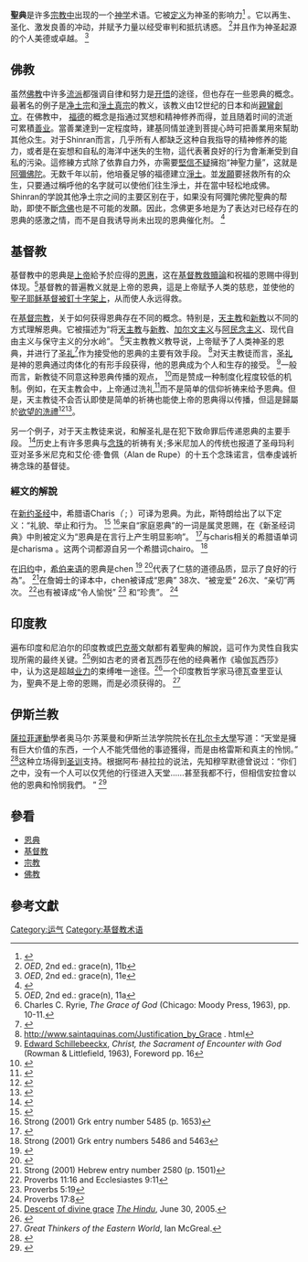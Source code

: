 
'''聖典'''是许多[[宗教|宗教中]]出现的一个[[神學|神学]]术语。它被[[定义|定义]]为神圣的影响力<ref>{{Cite book|last=Blackmore, R. D. (Richard Doddridge), 1825-1900.|url=http://worldcat.org/oclc/1084383140|title=Lorna Doone|date=[19--?]|publisher=Ryerson Press|isbn=0-665-26503-4|oclc=1084383140}}</ref> 。它以再生、圣化、激发良善的冲动，并赋予力量以经受审判和抵抗诱惑。 <ref>''OED'', 2nd ed.: grace(n), 11b</ref>并且作为神圣起源的个人美德或卓越。 <ref>''OED'', 2nd ed.: grace(n), 11e</ref>

== 佛教 ==
虽然[[佛教派别|佛教]]中许多[[佛教派别|流派]]都强调自律和努力是[[涅槃_(佛教)|开悟]]的途径，但也存在一些恩典的概念。最著名的例子是[[淨土宗|净土宗]]和[[淨土真宗|淨土真宗]]的教义，该教义由12世纪的日本和尚[[親鸞|親鸞]][[親鸞|創立]]。在佛教中， [[福德_(佛教)|福德]]的概念是指通过冥想和精神修养而得，並且随着时间的流逝可累積[[業|善业]]。當善業達到一定程度時，建基同情並達到菩提心時可把善業用來幫助其他众生。对于Shinran而言，几乎所有人都缺乏这种自我指导的精神修养的能力，或者是在妄想和自私的海洋中迷失的生物，這代表著良好的行为會漸漸受到自私的污染。這修練方式除了依靠自力外，亦需要[[信仰|堅信不疑]]擁抱“神聖力量”，这就是[[阿弥陀佛|阿彌佛陀]]。无数千年以前，他培養足够的福德建立[[淨土|淨土]]。並[[本愿|发願]]要拯救所有的众生，只要通过稱呼他的名字就可以使他们往生淨土，并在當中轻松地成佛。Shinran的学說其他净土宗之间的主要区别在于，如果没有阿彌陀佛陀聖典的帮助，即使不斷[[念佛|念佛]]也是不可能的发願。因此，念佛更多地是为了表达对已经存在的恩典的感激之情，而不是自我诱导尚未出现的恩典催化剂。 <ref>{{Cite web |url=http://bschawaii.org/shindharmanet/bloom/ab-writings/amazing/ |title=存档副本 |access-date=2020-10-01 |archive-date=2020-08-05 |archive-url=https://web.archive.org/web/20200805082754/http://bschawaii.org/shindharmanet/bloom/ab-writings/amazing/ |dead-url=no }}</ref>

== 基督教 ==
{{Main|恩典}}

基督教中的恩典是[[基督教的神|上帝]]給予於应得的[[wiktionary:favor|恩惠]]，这在[[基督教救贖論|基督教救贖論]]和祝福的恩赐中得到体现。<ref>''OED'', 2nd ed.: grace(n), 11a</ref>基督教的普遍教义就是上帝的恩典，這是上帝赋予人类的慈悲，並使他的[[聖子|聖子]][[耶稣|耶稣基督]][[耶穌被釘十字架|被釘十字架上]]，从而使人永远得救。

在[[基督宗教|基督宗教]]，关于如何获得恩典存在不同的概念。特别是，[[天主教|天主教]]和[[新教|新教]]以不同的方式理解恩典。它被描述为“将[[天主教會|天主教]]与[[新教|新教]]、[[加爾文主義|加尔文主义]]与[[阿民念主義|阿民念主义]]、现代自由主义与保守主义的分水岭”。 <ref>Charles C. Ryrie, ''The Grace of God'' (Chicago: Moody Press, 1963), pp. 10-11.</ref>天主教教义教导说，上帝赋予了人类神圣的恩典，并进行了[[聖禮|圣礼]]<ref>{{Cite book|title=[[Catechism_of_the_Catholic_Church|Catechism of the Catholic Church]] No. 1127|location=Vatican City-State|quote=Celebrated worthily in faith, the sacraments confer the grace that they signify.}}</ref>作为接受他的恩典的主要有效手段。 <ref>http://www.saintaquinas.com/Justification_by_Grace {{Wayback|url=http://www.saintaquinas.com/Justification_by_Grace |date=20170630233632 }}. html</ref>对天主教徒而言，[[聖禮|圣礼]]是神的恩典通过肉体化的有形手段获得，他的恩典成为个人和生存的接受。 <ref>[[Edward_Schillebeeckx|Edward Schillebeeckx]], ''Christ, the Sacrament of Encounter with God'' (Rowman & Littlefield, 1963), Foreword pp. 16</ref>一般而言，新教徒不同意这种恩典传播的观点， <ref>{{Cite web|title=Archived copy|url=http://www.experiencefestival.com/a/Heaven_-_Heaven_in_Protestant_Christianity/id/1292134|accessdate=2010-12-14|archiveurl=https://web.archive.org/web/20091124002753/http://www.experiencefestival.com/a/Heaven_-_Heaven_in_Protestant_Christianity/id/1292134|archivedate=2009-11-24}}</ref>而是赞成一种制度化程度较低的机制。例如，在天主教会中，上帝通过洗礼<ref>{{Cite book|title=[[Catechism_of_the_Catholic_Church|Catechism of the Catholic Church]] No. 1992|location=Vatican City-State|quote=Justification is conferred in Baptism, the sacrament of faith.}}</ref>而不是简单的信仰祈祷来给予恩典。但是，天主教徒不会否认即使是简单的祈祷也能使上帝的恩典得以传播，但這是歸屬於[[欲望的洗礼|欲望的洗禮]]<ref>{{Cite book|title=[[Catechism_of_the_Catholic_Church|Catechism of the Catholic Church]] No. 1260|location=Vatican City-State}}</ref><ref>{{Cite book|title=[[Catechism_of_the_Catholic_Church|Catechism of the Catholic Church]] No. 1281|location=Vatican City-State|quote=... those who ... seek God sincerely and strive to fulfill his will, are saved even if they have not been baptized.}}</ref>。

另一个例子，对于天主教徒来说，和解圣礼是在犯下致命罪后传递恩典的主要手段。 <ref>{{Cite book|title=[[Catechism_of_the_Catholic_Church|Catechism of the Catholic Church]] No. 1446|location=The Vatican|quote=Christ instituted the sacrament of Penance for all sinful members of his Church: above all for those who, since Baptism, have fallen into grave sin, and have thus lost their baptismal grace and wounded ecclesial communion. It is to them that the sacrament of Penance offers a new possibility to convert and to recover the grace of justification. The Fathers of the Church present this sacrament as "the second plank [of salvation] after the shipwreck which is the loss of grace."}}</ref>历史上有许多恩典与[[玫瑰经|念珠]]的祈祷有关;多米尼加人的传统也报道了圣母玛利亚对圣多米尼克和艾伦·德·鲁佩（Alan de Rupe）的十五个念珠诺言，信奉虔诚祈祷念珠的基督徒。

=== 經文的解說 ===
在[[新約聖經|新约圣经]]中，希腊语Charis''（'' {{IPAc-en|ˈ|k|eɪ|r|ɪ|s}} ;{{Lang-grc|[[Wiktionary:χάρις|χάρις]]}}  ）可译为恩典。为此，斯特朗给出了以下定义：“礼貌、举止和行为。 <ref>{{Cite web|title=Strong's Greek: 5485. χάρις (charis) -- grace, kindness|url=http://strongsnumbers.com/greek/5485.htm|work=strongsnumbers.com|access-date=2020-10-01|archive-date=2011-09-02|archive-url=https://web.archive.org/web/20110902085532/http://strongsnumbers.com/greek/5485.htm|dead-url=no}}</ref> <ref>Strong (2001) Grk entry number 5485 (p. 1653)</ref>来自“家庭恩典”的一词是属灵恩赐，在《新圣经词典》中則被定义为“恩典是在言行上产生明显影响”。 <ref>{{Cite web|title=Spiritual Gifts: Listed by Paul, Motivated by Love|url=https://www.crosswalk.com/faith/spiritual-life/spiritual-gifts-listed-by-paul-motivated-by-love.html|access-date=2020-10-01|archive-date=2021-02-13|archive-url=https://web.archive.org/web/20210213220939/https://www.crosswalk.com/faith/spiritual-life/spiritual-gifts-listed-by-paul-motivated-by-love.html|dead-url=no}}</ref>与charis相关的希腊语单词是charisma 。这两个词都源自另一个希腊词chairo。 <ref>Strong (2001) Grk entry numbers 5486 and 5463</ref>

在[[旧约圣经|旧约]]中，[[希伯来语|希伯来语]]的恩典是chen <ref>{{Citation|url=http://www.blueletterbible.org/lang/lexicon/lexicon.cfm?Strongs=H02580&Version=kjv|title=Blue Letter Bible entry for Strongs Hebrew term 2580|publisher=[[Blue_Letter_Bible|Blue Letter Bible]] institute|access-date=2011-01-01|archive-date=2017-07-07|archive-url=https://web.archive.org/web/20170707213656/https://www.blueletterbible.org/lang/lexicon/lexicon.cfm?Strongs=H02580&Version=kjv|dead-url=no}}</ref> <ref>{{Cite web|title=Chen - Old Testament Hebrew Lexicon - New American Standard|url=http://www.biblestudytools.com/lexicons/hebrew/nas/chen.html|work=Bible Study Tools|access-date=2020-10-01|archive-date=2020-11-26|archive-url=https://web.archive.org/web/20201126154652/https://www.biblestudytools.com/lexicons/hebrew/nas/chen.html|dead-url=no}}</ref>代表了仁慈的道德品质，显示了良好的行為”。 <ref>Strong (2001) Hebrew entry number 2580 (p. 1501)</ref>在詹姆士的译本中，chen被译成“恩典” 38次、“被宠爱” 26次、“亲切”两次。 <ref>Proverbs 11:16 and Ecclesiastes 9:11</ref>也有被译成“令人愉悦” <ref>Proverbs 5:19</ref> 和“珍贵”。 <ref>Proverbs 17:8</ref>

== 印度教 ==
遍布印度和尼泊尔的印度教或[[巴克蒂|巴克蒂]]文献都有着聖典的解說，這可作为灵性自我实现所需的最终关键。<ref>[http://www.hindu.com/2005/06/30/stories/2005063000400900.htm Descent of divine grace] {{Wayback|url=http://www.hindu.com/2005/06/30/stories/2005063000400900.htm |date=20060512000536 }} ''[[The_Hindu|The Hindu]]'', June 30, 2005.</ref>例如古老的贤者瓦西莎在他的经典著作《瑜伽瓦西莎》中，认为这是超越[[業|业力]]的束缚唯一途径。<ref>{{Cite web|title=Yoga Vasistha - Daily Readings - Swami Venkatesananda|url=http://www.venkatesaya.com/241_vasistha01_months_tags/index.vasistha01_months_tags.php?m=12&d=27|author=venkatesananda|first=|work=www.venkatesaya.com|access-date=2020-10-01|archive-date=2013-04-02|archive-url=https://web.archive.org/web/20130402210124/http://www.venkatesaya.com/241_vasistha01_months_tags/index.vasistha01_months_tags.php?m=12&d=27|dead-url=no}}</ref>一个印度教哲学家马德瓦查里亚认为，聖典不是上帝的恩赐，而是必须获得的。 <ref>''Great Thinkers of the Eastern World'', Ian McGreal.</ref>

== 伊斯兰教 ==
[[萨拉菲运动|薩拉菲運動]]學者奥马尔·苏莱曼和伊斯兰法学院院长在[[扎卡私人大学|扎尔卡大學]]写道：“天堂是擁有巨大价值的东西，一个人不能凭借他的事迹獲得，而是由格雷斯和真主的怜悯。” <ref>{{Citation|url=http://www.call-to-monotheism.com/answering_common_questions_on_salvation_that_christians_pose_to_muslims|title=Answering Common Questions on Salvation That Christians Pose to Muslims|last=Bassam Zawadi|last2=Mansur Ahmed|access-date=2011-01-01|archive-date=2020-11-12|archive-url=https://web.archive.org/web/20201112042527/https://www.call-to-monotheism.com/answering_common_questions_on_salvation_that_christians_pose_to_muslims|dead-url=no}}</ref>这种立场得到[[聖訓|圣训]]支持。根据阿布·赫拉拉的说法，先知穆罕默德曾说过：“你们之中，没有一个人可以仅凭他的行径进入天堂……甚至我都不行，但相信安拉會以他的恩典和怜悯我們。 ” <ref>{{Citation|title=Sahih Muslim, Book 39|chapter=Chapter 15: None Would Attain Salvation Because of his Deeds but it is Through Lord's Mercy, Number 6764|publisher=University of Southern California center for Jewish-Muslim engagement|url=http://www.usc.edu/schools/college/crcc/engagement/resources/texts/muslim/hadith/muslim/039.smt.html|access-date=2011-01-01|archiveurl=https://web.archive.org/web/20110102202428/http://www.usc.edu/schools/college/crcc/engagement/resources/texts/muslim/hadith/muslim/039.smt.html|archivedate=2011-01-02}}</ref>
[[Category:运气|Category:运气]]
[[Category:基督教术语|Category:基督教术语]]

==參看==
*[[恩典|恩典]]
*[[基督教|基督教]]
*[[宗教|宗教]]
*[[佛教|佛教]]

==參考文獻==
{{reflist}}